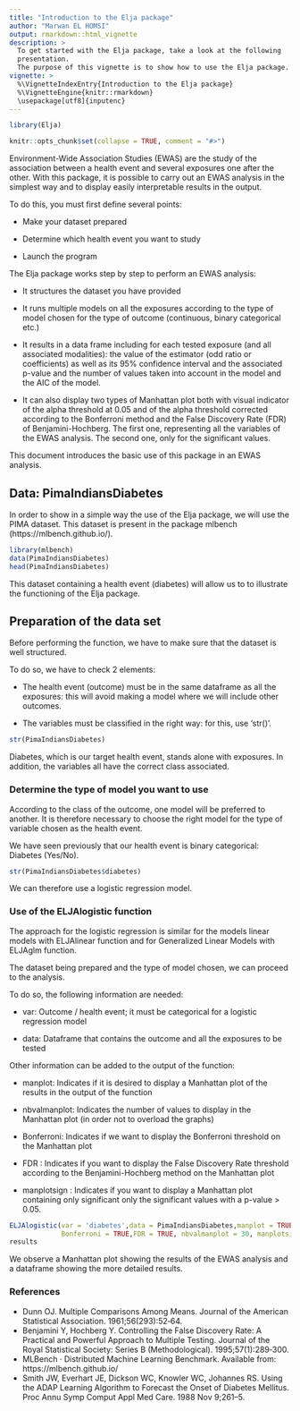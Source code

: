 ---
title: "Introduction to the Elja package"
author: "Marwan EL HOMSI"
output: rmarkdown::html_vignette 
description: >
  To get started with the Elja package, take a look at the following 
  presentation.
  The purpose of this vignette is to show how to use the Elja package.
vignette: >
  %\VignetteIndexEntry{Introduction to the Elja package}
  %\VignetteEngine{knitr::rmarkdown}
  \usepackage[utf8]{inputenc}
---

```{r setup, message=FALSE}
library(Elja)
```

```{r, include = F}
knitr::opts_chunk$set(collapse = TRUE, comment = "#>")
```

Environment-Wide Association Studies (EWAS) are the study of the association 
between a health event and several exposures one after the other. With this 
package, it is possible to carry out an EWAS analysis in the simplest way and
to display easily interpretable results in the output.

To do this, you must first define several points: 

* Make your dataset prepared

* Determine which health event you want to study

* Launch the program

The Elja package works step by step to perform an EWAS analysis:

* It structures the dataset you have provided

* It runs multiple models on all the exposures according to the type of model 
chosen for the type of outcome (continuous, binary categorical etc.)

* It results in a data frame including for each tested exposure (and all 
associated modalities): the value of the estimator (odd ratio or coefficients) 
as well as its 95% confidence interval and the associated p-value and the 
number of values taken into account in the model and the AIC of the model.

* It can also display two types of Manhattan plot both with visual indicator 
of the alpha threshold at 0.05 and of the alpha threshold corrected according 
to the Bonferroni method and the False Discovery Rate (FDR) of 
Benjamini-Hochberg. The first one, representing all the variables of the EWAS 
analysis. The second one, only for the significant values.

This document introduces the basic use of this package in an EWAS analysis.


## Data: PimaIndiansDiabetes

In order to show in a simple way the use of the Elja package, we will use the 
PIMA dataset. This dataset is present in the package mlbench 
(https://mlbench.github.io/).

```{r}
library(mlbench)
data(PimaIndiansDiabetes)
head(PimaIndiansDiabetes)
```

This dataset containing a health event (diabetes) will allow us to to 
illustrate the functioning of the Elja package. 

## Preparation of the data set

Before performing the function, we have to make sure that the dataset is well 
structured.

To do so, we have to check 2 elements:

* The health event (outcome) must be in the same dataframe as all the 
exposures: this will avoid making a model where we will include other outcomes.
  
* The variables must be classified in the right way: for this, use 'str()'.


```{r}

str(PimaIndiansDiabetes)

```

Diabetes, which is our target health event, stands alone with exposures.
In addition, the variables all have the correct class associated.


### Determine the type of model you want to use

According to the class of the outcome, one model will be preferred to another. 
It is therefore necessary to choose the right model for the type of variable 
chosen as the health event.

We have seen previously that our health event is binary categorical: 
Diabetes (Yes/No).

```{r}
str(PimaIndiansDiabetes$diabetes)
```


We can therefore use a logistic regression model.


### Use of the ELJAlogistic function

The approach for the logistic regression is similar for the models linear 
models with ELJAlinear function and for Generalized Linear Models with ELJAglm
function.

The dataset being prepared and the type of model chosen, we can proceed to the
analysis.

To do so, the following information are needed:

* var: Outcome / health event; it must be categorical for a logistic 
regression model

* data: Dataframe that contains the outcome and all the exposures to be tested

Other information can be added to the output of the function:

* manplot: Indicates if it is desired to display a Manhattan plot of the 
results in the output of the function

* nbvalmanplot: Indicates the number of values to display in the Manhattan plot 
(in order not to overload the graphs)

* Bonferroni: Indicates if we want to display the Bonferroni threshold on the 
Manhattan plot

* FDR : Indicates if you want to display the False Discovery Rate threshold 
according to the Benjamini-Hochberg method on the Manhattan plot

* manplotsign : Indicates if you want to display a Manhattan plot containing 
only significant only the significant values with a p-value > 0.05.

```{r , fig.height = 5, fig.width = 8, fig.align = "center",message = FALSE}

ELJAlogistic(var = 'diabetes',data = PimaIndiansDiabetes,manplot = TRUE,
             Bonferroni = TRUE,FDR = TRUE, nbvalmanplot = 30, manplotsign = FALSE)
results

```

We observe a Manhattan plot showing the results of the EWAS analysis and a 
dataframe showing the more detailed results.


### References

* Dunn OJ. Multiple Comparisons Among Means. Journal of the American 
Statistical Association. 1961;56(293):52‑64.
* Benjamini Y, Hochberg Y. Controlling the False Discovery Rate: A Practical 
and Powerful Approach to Multiple Testing. Journal of the Royal Statistical 
Society: Series B (Methodological). 1995;57(1):289‑300.
* MLBench · Distributed Machine Learning Benchmark. Available from: https://mlbench.github.io/
* Smith JW, Everhart JE, Dickson WC, Knowler WC, Johannes RS. Using the ADAP
Learning Algorithm to Forecast the Onset of Diabetes Mellitus. Proc Annu Symp
Comput Appl Med Care. 1988 Nov 9;261–5. 




